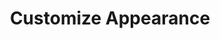 ---
title: Customize Appearance
url: https://github.com/teamhanko/hanko/blob/main/frontend/elements/README.md#ui-customization
---